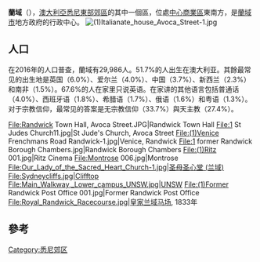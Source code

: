 {{Expand language|1=en|time=2020-12-07T03:35:13+00:00}}
{{Infobox Australian place | type = suburb
| name     = 蘭域
| city     = 悉尼
| state    = nsw
| image    = File:Randwick NSW 2031, Australia - panoramio.jpg
| caption  = 向東俯瞰蘭域的鳥瞰圖：[[库吉|库吉]] (上)、[[新南威尔士大学|新南威尔士大学]] (中) 、[[蘭域馬場|蘭域馬場]] (左)
| local_map   = yes
| zoom        = 13
| lga      = [[蘭域市|蘭域市]]
| postcode = 2031
| est      = 
| pop      = 29,986
| pop_year = {{CensusAU|2016}}
| pop_footnotes = <ref name="abs">{{Census 2011 AUS | id = SSC13312 | name = Randwick (State Suburb) | accessdate = 14 August 2017 | quick = on}}</ref>
| area     = 
| stategov = {{le|庫吉選舉區|Electoral district of Coogee}}
| stategov2= {{le|赫夫隆選舉區|Electoral district of Heffron}}
| fedgov   = [[金斯福德·史密斯_(澳大利亞國會選區)|金斯福德·史密斯]]
| fedgov2  = [[溫特沃思_(澳大利亞國會選區)|溫特沃思]]
| near-nw  = {{le|百年紀念公園 (新南威爾士州)|Centennial Park, New South Wales|百年紀念公園}}
| near-n   = {{le|皇后公園 (新南威爾士州)|Queens Park, New South Wales|皇后公園}}
| near-ne  = {{le|韋弗利 (新南威爾士州)|Waverley, New South Wales|韋弗利}}
| near-w   = {{le|肯辛頓 (新南威爾士州)|Kensington, New South Wales|肯辛頓}}
| near-e   = [[库吉|库吉]]
| near-sw  = {{le|金斯福德 (新南威爾士州)|Kingsford, New South Wales|金斯福德}}
| near-s   = {{le|馬魯布拉 (新南威爾士州)|Maroubra, New South Wales|馬魯布拉}}
| near-se  = {{le|南库吉|South Coogee, New South Wales}}
| dist1    = 6
| dir1    = 東南
| location1= 悉尼中心商業區
}}
'''蘭域'''（{{lang-en|Randwick}}），[[澳大利亞|澳大利亞]][[悉尼|悉尼]][[悉尼東部郊區|東部郊區]]的其中一個區，位處[[悉尼中心商業區|中心商業區]]東南方{{convert|6|km}}，是[[蘭域市|蘭域市]]地方政府的行政中心。
[[File:(1)Italianate_house_Avoca_Street-1.jpg|thumb]]
== 人口 ==
在2016年的人口普查，蘭域有29,986人。51.7%的人出生在澳大利亚。其餘最常见的出生地是英国（6.0%）、爱尔兰（4.0%）、中国（3.7%）、新西兰（2.3%）和南非（1.5%）。67.6%的人在家里只说英语。在家讲的其他语言包括普通话（4.0%）、西班牙语（1.8%）、希腊语（1.7%）、俄语（1.6%）和粤语（1.3%）。对于宗教信仰，最常见的答案是无宗教信仰（33.7%）與天主教（27.4%）。

<gallery>
File:Randwick Town Hall, Avoca Street.JPG|Randwick Town Hall
File:1 St Judes Church11.jpg|St Jude's Church, Avoca Street
File:(1)Venice Frenchmans Road Randwick-1.jpg|Venice, Randwick
File:1 former Randwick Borough Chambers.jpg|Randwick Borough Chambers
File:(1)Ritz 001.jpg|Ritz Cinema
File:Montrose 006.jpg|Montrose
File:Our_Lady_of_the_Sacred_Heart_Church-1.jpg|[[圣母圣心堂_(兰域)|圣母圣心堂 (兰域)]]
File:Sydneycliffs.jpg|Clifftop
File:Main_Walkway,_Lower_campus_UNSW.jpg|UNSW
File:(1)Former Randwick Post Office 001.jpg|Former Randwick Post Office
File:Royal_Randwick_Racecourse.jpg|[[皇家兰域马场|皇家兰域马场]], 1833年
</gallery>

== 參考 ==
{{reflist}}

{{commons category}}

[[Category:悉尼郊区|Category:悉尼郊区]]
{{stub}}